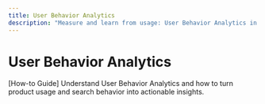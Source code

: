 ```yaml
---
title: User Behavior Analytics
description: "Measure and learn from usage: User Behavior Analytics in Documentation.AI."
---
```


# User Behavior Analytics

[How-to Guide] Understand User Behavior Analytics and how to turn product usage and search behavior into actionable insights.
